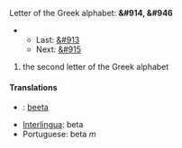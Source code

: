 Letter of the Greek alphabet: '''&#914, &#946'''
**Last: [[alpha|&#913]]
**Next: [[gamma|&#915]]

#the second letter of the Greek alphabet

==== Translations ====
*{{msg:fi}}: [[beeta]]
*[[Interlingua]]: beta
*Portuguese: beta ''m''
